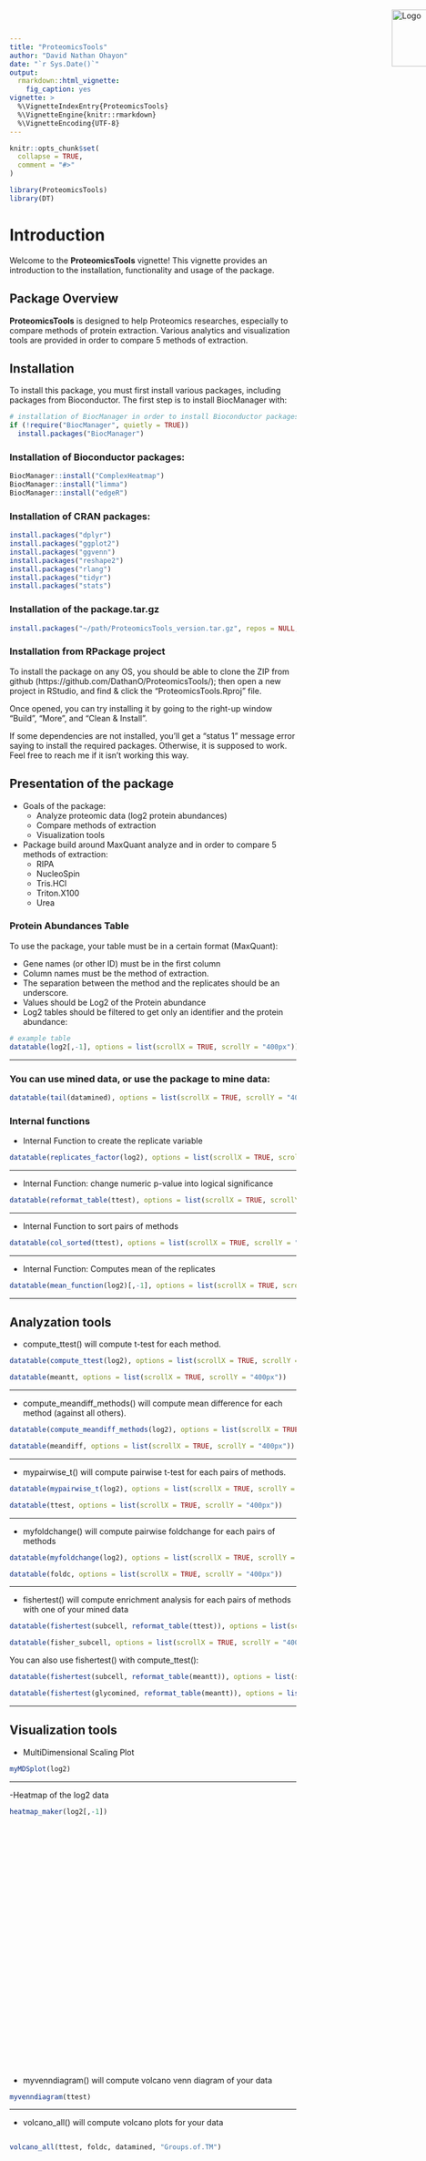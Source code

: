 ```yaml
---
title: "ProteomicsTools"
author: "David Nathan Ohayon"
date: "`r Sys.Date()`"
output: 
  rmarkdown::html_vignette:
    fig_caption: yes
vignette: >
  %\VignetteIndexEntry{ProteomicsTools}
  %\VignetteEngine{knitr::rmarkdown}
  %\VignetteEncoding{UTF-8}
---
```


```r
knitr::opts_chunk$set(
  collapse = TRUE,
  comment = "#>"
)
```


```r
library(ProteomicsTools)
library(DT)
```

# Introduction
![Logo](../data/UNIGE.png){width=200px height=100px style="position: absolute; top: 20px; left: 900px;"}
Welcome to the **ProteomicsTools** vignette! This vignette provides an introduction to the installation, functionality and usage of the package.


## Package Overview

**ProteomicsTools** is designed to help Proteomics researches, especially to compare methods of protein extraction. Various analytics and visualization tools are provided in order to compare 5 methods of extraction. 

## Installation 

To install this package, you must first install various packages, including packages from Bioconductor. The first step is to install BiocManager with:

```r
# installation of BiocManager in order to install Bioconductor packages:
if (!require("BiocManager", quietly = TRUE))
  install.packages("BiocManager")
```

### Installation of Bioconductor packages:
```r
BiocManager::install("ComplexHeatmap")
BiocManager::install("limma")
BiocManager::install("edgeR")
```

### Installation of CRAN packages:
```r
install.packages("dplyr")
install.packages("ggplot2")
install.packages("ggvenn")
install.packages("reshape2")
install.packages("rlang")
install.packages("tidyr")
install.packages("stats")
```

### Installation of the package.tar.gz

```r
install.packages("~/path/ProteomicsTools_version.tar.gz", repos = NULL, type = "source")
```

### Installation from RPackage project

To install the package on any OS, you should be able to clone the ZIP from github (https://github.com/DathanO/ProteomicsTools/); then open a new project in RStudio, and find & click the "ProteomicsTools.Rproj" file. 

Once opened, you can try installing it by going to the right-up window "Build", "More", and "Clean & Install". 

If some dependencies are not installed, you'll get a "status 1" message error saying to install the required packages. Otherwise, it is supposed to work. Feel free to reach me if it isn't working this way.

## Presentation of the package {.flexbox .vcenter}

- Goals of the package:
  - Analyze proteomic data (log2 protein abundances)
  - Compare methods of extraction
  - Visualization tools

- Package build around MaxQuant analyze and in order to compare 5 methods of extraction:
  - RIPA
  - NucleoSpin
  - Tris.HCl
  - Triton.X100
  - Urea
  
### Protein Abundances Table

To use the package, your table must be in a certain format (MaxQuant): 

- Gene names (or other ID) must be in the first column
- Column names must be the method of extraction. 
- The separation between the method and the replicates should be an underscore. 
- Values should be Log2 of the Protein abundance
- Log2 tables should be filtered to get only an identifier and the protein abundance:

```r
# example table
datatable(log2[,-1], options = list(scrollX = TRUE, scrollY = "400px"))
```

---

### You can use mined data, or use the package to mine data:

```r
datatable(tail(datamined), options = list(scrollX = TRUE, scrollY = "400px"))
```

### Internal functions


- Internal Function to create the replicate variable

```r
datatable(replicates_factor(log2), options = list(scrollX = TRUE, scrollY = "400px"))
```

---

- Internal Function: change numeric p-value into logical significance

```r
datatable(reformat_table(ttest), options = list(scrollX = TRUE, scrollY = "400px"))
```

---

- Internal Function to sort pairs of methods

```r
datatable(col_sorted(ttest), options = list(scrollX = TRUE, scrollY = "400px"))
```

---

- Internal Function: Computes mean of the replicates 

```r
datatable(mean_function(log2)[,-1], options = list(scrollX = TRUE, scrollY = "400px"))
```




---

## Analyzation tools

- compute_ttest() will compute t-test for each method.

```r
datatable(compute_ttest(log2), options = list(scrollX = TRUE, scrollY = "400px"))
```

```r
datatable(meantt, options = list(scrollX = TRUE, scrollY = "400px"))
```

---

- compute_meandiff_methods() will compute mean difference for each method (against all others).

```r
datatable(compute_meandiff_methods(log2), options = list(scrollX = TRUE, scrollY = "400px"))
```

```r
datatable(meandiff, options = list(scrollX = TRUE, scrollY = "400px"))
```

---

- mypairwise_t() will compute pairwise t-test for each pairs of methods.

```r
datatable(mypairwise_t(log2), options = list(scrollX = TRUE, scrollY = "400px"))
```

```r
datatable(ttest, options = list(scrollX = TRUE, scrollY = "400px"))
```

---


- myfoldchange() will compute pairwise foldchange for each pairs of methods

```r
datatable(myfoldchange(log2), options = list(scrollX = TRUE, scrollY = "400px"))
```

```r
datatable(foldc, options = list(scrollX = TRUE, scrollY = "400px"))
```

---

- fishertest() will compute enrichment analysis for each pairs of methods with one of your mined data

```r
datatable(fishertest(subcell, reformat_table(ttest)), options = list(scrollX = TRUE, scrollY = "400px"))
```

```r
datatable(fisher_subcell, options = list(scrollX = TRUE, scrollY = "400px"))
```

You can also use fishertest() with compute_ttest():

```r
datatable(fishertest(subcell, reformat_table(meantt)), options = list(scrollX = TRUE, scrollY = "400px"))
```

```r
datatable(fishertest(glycomined, reformat_table(meantt)), options = list(scrollX = TRUE, scrollY = "400px"))
```

---

## Visualization tools

- MultiDimensional Scaling Plot

```r
myMDSplot(log2)
```

---

-Heatmap of the log2 data
<div style="height: 470px; overflow: scroll;">
```r
heatmap_maker(log2[,-1])
```
</div>


- myvenndiagram() will compute volcano venn diagram of your data

```r
myvenndiagram(ttest)
```

---

- volcano_all() will compute volcano plots for your data

<div style="height: 470px; overflow: scroll;">
```r
volcano_all(ttest, foldc, datamined, "Groups.of.TM")
```
</div>

---

- Isolate volcano plot

```r
volcano_maker(ttest, foldc, datamined, "TMregions")
```

---

- The fisher enrichment can be seen with dotplot_maker()

<div style="height: 470px; overflow: scroll;">
```r
dotplot_maker(fisher_subcell)
```
</div>

---

<div style="height: 470px; overflow: scroll;">
```r
dotplot_maker(fisher_glyco)
```
</div>

---

Or with compute_ttest():

<div style="height: 470px; overflow: scroll;">
```r
dotplot_maker(fishertest(subcell, reformat_table(meantt)))
```
</div>

---

<div style="height: 470px; overflow: scroll;">
```r
dotplot_maker(fishertest(glycomined, reformat_table(meantt)))
```
</div>

---

Others dotplots can be seen:

dotratio() will show you a proportion of the more abundant protein based on a simple formula (each maximum and minimum for each methods will be taken and computed and z-scored). The plot is from a summary table.

<div style="height: 470px; overflow: scroll;">
```r
dotratio(logical_mined_data, log2)
```
</div>

---

dotplot_by_methods is similar but less overall, it takes the whole dataset.
<div style="height: 470px; overflow: scroll;">
```r
dotplot_by_methods(logical_mined_data, log2)
```
</div>

---

dotplot_meandiff() takes the output of compute_ttest and compute_meandiff_methods and a logical table to highlight less/high abundant extraction method
<div style="height: 470px; overflow: scroll;">
```r
dotplot_meandiff(meantt, meandiff, glycomined)
```
</div>

---

You can also explore data with ggpairs:

<div style="height: 470px; overflow: scroll;">
```r
ggpairs_proteomics(log2, datamined, "Groups.of.TM")
```
</div>


---

## Datamining tools

The datamining tools are using NeXtProt's API to manage enrichment analysis. To this end, UniProt ID is needed to run the analysis. 
Since MaxQuant are giving UniProt ID, we can directly use them to get some of the protein's properties. However, with the complexity of those studies, it is usual to find a few proteins within the same row, which means that the identified peptides are shared between proteins. In that case, you should use proteinid_parser() to get only one protein per row, to send to NeXtProt.
You have the choice to use either all the identified proteins, either only the first one, which is usually the canonical of the implied gene:

```r
datatable(proteinid_parser(log2raw, "Majority.protein.IDs"), options = list(scrollX = TRUE, scrollY = "400px"))
```

You can also ask swissprot for the canonical ProteinID for a given gene. Since MaxQuant usually gives gene name, it can be useful to use that tool. Be careful though, gene names has to be the exact gene names as it appears on UniProt, otherwise you'll get NA values.

```r
get_swissprot_id("A2M", organism = 9606, reviewed="true")
```


You can also combine this function with another to use pbl package to apply to your column:

```r
uniprot_assembling(head(log2))
```

You can use the package in order to mine IP, Mass, TMregions, glycosylation site, and subcellular location of the protein of interest from NeXtProt.

```r
get_nextprot_PI("P01023")
get_nextprot_mass("P01023")
get_nextprot_glycosite("P01023")
get_nextprot_subcell("P01023")
```

If the annotation you want is not present there, you can use the general function that count the number of the annotation of interest:

```r
get_nextprot_annotationsnumber("P01023", "catalytic-activity")
```


You can also use another function in combination to apply to your column, which works for all functions above:

```r
datamining_assembling(head(UniProtID), "Subcell", get_nextprot_subcell)
```

For the general one, there is a supplementary parameter, so you can use this function:

```r
datamining_annotationsnumber(head(UniProtID), "catalytic-activity")
```

As you can see, if you mine subcellular location and glycosylation site you will get strings columns. You can use the function below to transform this column into a new table:

```r
datatable(table_maker_from_strings(datamined$Subcell, df = datamined), options = list(scrollX = TRUE, scrollY = "400px"))
```

Since the number of Membrane terms are numerous, you can use "combineMembraneColumns" to assemble all of them into one:

```r
datatable(combineMembraneColumns(table_maker_from_strings(datamined$Subcell, df = datamined)), options = list(scrollX = TRUE, scrollY = "400px"))
```

```r
datatable(table_maker_from_strings(datamined$Glycosite, df = datamined), options = list(scrollX = TRUE, scrollY = "400px"))
```

For glycosylation site, you can also regroup them depending on the type of linkage (N or O):

```r
datatable(extract_glyco_string(subset(datamined, select=c(name, Glycosite)), "Glycosite"), options = list(scrollX = TRUE, scrollY = "400px"))
```

On the other hand, some columns will be numeric and won't be easy to be analyzed, you can use this function below:

```r
datatable(column_maker(subset(datamined, select=c(name, Mass)), "Mass", "BinaryMass"), options = list(scrollX = TRUE, scrollY = "400px"))
#> to transform this to a logical variable, you can run datamined$MassHigherThanAverage <- as.logical(ifelse(datamined$BinaryMass=="High", TRUE, FALSE))
```

```r
datatable(column_maker(subset(datamined, select=c(name, IP)), "IP", "IPbinary"), options = list(scrollX = TRUE, scrollY = "400px"))
#> to transform this to a logical variable, you can run datamined$IPHigherThanAverage <- as.logical(ifelse(datamined$IPbinary=="High", TRUE, FALSE))
```

To group Membrane regions by a few groups, you can use trensmembrane_factor, which will create groups of membrane depending the treshold you choose. Default is 3:

```r
datatable(transmembrane_factor(subset(datamined, select=c(name, TMregions)), "TMregions", "TMgroups"), options = list(scrollX = TRUE, scrollY = "400px"))
```


